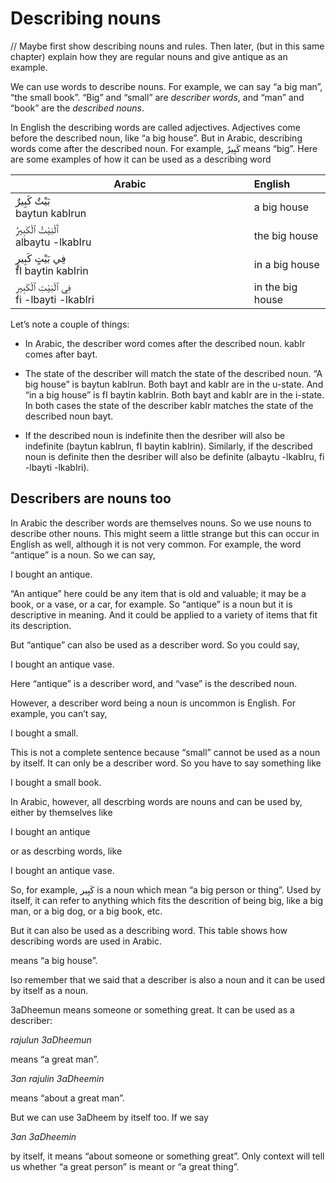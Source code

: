 # Describing nouns

// Maybe first show describing nouns and rules. Then later, (but in this same chapter) explain how they are regular nouns and give antique as an example.

We can use words to describe nouns. For example, we can say "a big man", "the small book". "Big" and "small" are _describer words_, and "man" and "book" are the _described nouns_.

In English the describing words are called adjectives. Adjectives come before the described noun, like "a big house". But in Arabic, describing words come after the described noun. For example, [كَبِيرٌ]{lang=ar dir=rtl} means "big". Here are some examples of how it can be used as a describing word

| Arabic     | English
|-------------------------------------------------------|:-----------------|
| [بَيْتٌ كَبِيرٌ]{lang=ar}<br>[baytun kabIrun]{.trn}         | a big house      |
| [ٱَلْبَيْتُ ٱلْكَبِيرُ]{.ar}<br>[albaytu -lkabIru]{.trn}       | the big house    |
| [فِي بَيْتٍ كَبِيرٍ]{.ar}<br>[fI baytin kabIrin]{.trn}       | in a big house   |
| [فِي ٱلْبَيْتِ ٱلْكَبِيرِ]{.ar}<br>[fi -lbayti -lkabIri]{.trn} | in the big house |


Let's note a couple of things:

+ In Arabic, the describer word comes after the described noun. [kabIr]{.trn} comes after [bayt]{.trn}.

+ The state of the describer will match the state of the described noun. "A big house" is [baytun kabIrun]{.trn}. Both [bayt]{.trn} and [kabIr]{.trn} are in the u-state. And "in a big house" is [fI baytin kabIrin]{.trn}. Both [bayt]{.trn} and [kabIr]{.trn} are in the i-state. In both cases the state of the describer [kabIr]{.trn} matches the state of the described noun [bayt]{.trn}.

+ If the described noun is indefinite then the desriber will also be indefinite ([baytun kabIrun]{.trn}, [fI baytin kabIrin]{.trn}). Similarly, if the described noun is definite then the desriber will also be definite ([albaytu -lkabIru]{.trn}, [fi -lbayti -lkabIri]{.trn}).

## Describers are nouns too

In Arabic the describer words are themselves nouns. So we use nouns to describe other nouns. This might seem a little strange but this can occur in English as well, although it is not very common. For example, the word "antique" is a noun. So we can say,

I bought an antique.

"An antique" here could be any item that is old and valuable; it may be a book, or a vase, or a car, for example. So "antique" is a noun but it is descriptive in meaning. And it could be applied to a variety of items that fit its description.

But "antique" can also be used as a describer word. So you could say,

I bought an antique vase.

Here "antique" is a describer word, and "vase" is the described noun.

However, a describer word being a noun is uncommon is English. For example, you can't say,

I bought a small.

This is not a complete sentence because "small" cannot be used as a noun by itself. It can only be a describer word. So you have to say something like

I bought a small book.

In Arabic, however, all descrbing words are nouns and can be used by, either by themselves like

I bought an antique

or as descrbing words, like

I bought an antique vase.

So, for example, [كَبِير]{lang=ar dir=rtl} is a noun which mean "a big person or thing". Used by itself, it can refer to anything which fits the descrition of being big, like a big man, or a big dog, or a big book, etc.

But it can also be used as a describing word. This table shows how describing words are used in Arabic.


means "a big house".

lso remember that we said that a describer is also a noun and it can be used by itself as a noun.

3aDheemun means someone or something great. It can be used as a describer:

_rajulun 3aDheemun_ 

means "a great man".

_3an rajulin 3aDheemin_ 

means "about a great man".

But we can use 3aDheem by itself too. If we say

_3an 3aDheemin_

by itself, it means "about someone or something great". Only context will tell us whether "a great person" is meant or "a great thing".



